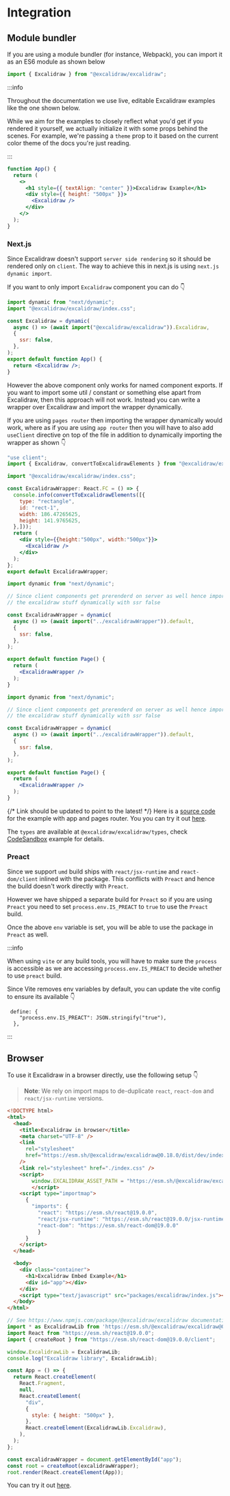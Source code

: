 # Integration

## Module bundler

If you are using a module bundler (for instance, Webpack), you can import it as an ES6 module as shown below

```js
import { Excalidraw } from "@excalidraw/excalidraw";
```

:::info

Throughout the documentation we use live, editable Excalidraw examples like the one shown below.

While we aim for the examples to closely reflect what you'd get if you rendered it yourself, we actually initialize it with some props behind the scenes.
For example, we're passing a `theme` prop to it based on the current color theme of the docs you're just reading.

:::

```jsx live
function App() {
  return (
    <>
      <h1 style={{ textAlign: "center" }}>Excalidraw Example</h1>
      <div style={{ height: "500px" }}>
        <Excalidraw />
      </div>
    </>
  );
}
```

### Next.js

Since Excalidraw doesn't support `server side rendering` so it should be rendered only on `client`. The way to achieve this in next.js is using `next.js dynamic import`.

If you want to only import `Excalidraw` component you can do :point_down:

```jsx showLineNumbers
import dynamic from "next/dynamic";
import "@excalidraw/excalidraw/index.css";

const Excalidraw = dynamic(
  async () => (await import("@excalidraw/excalidraw")).Excalidraw,
  {
    ssr: false,
  },
);
export default function App() {
  return <Excalidraw />;
}
```

However the above component only works for named component exports. If you want to import some util / constant or something else apart from Excalidraw, then this approach will not work. Instead you can write a wrapper over Excalidraw and import the wrapper dynamically.

If you are using `pages router` then importing the wrapper dynamically would work, where as if you are using `app router` then you will have to also add `useClient` directive on top of the file in addition to dynamically importing the wrapper as shown :point_down:

<Tabs>
  <TabItem value="Excalidraw Wrapper" label="Excalidraw Wrapper" >

  ```jsx showLineNumbers
  "use client";
  import { Excalidraw, convertToExcalidrawElements } from "@excalidraw/excalidraw";

  import "@excalidraw/excalidraw/index.css";

  const ExcalidrawWrapper: React.FC = () => {
    console.info(convertToExcalidrawElements([{
      type: "rectangle",
      id: "rect-1",
      width: 186.47265625,
      height: 141.9765625,
    },]));
    return (
      <div style={{height:"500px", width:"500px"}}>
        <Excalidraw />
      </div>
    );
  };
  export default ExcalidrawWrapper;
  ```

  </TabItem>

  <TabItem value="pages" label="Pages router">

  ```jsx showLineNumbers
  import dynamic from "next/dynamic";

  // Since client components get prerenderd on server as well hence importing
  // the excalidraw stuff dynamically with ssr false

  const ExcalidrawWrapper = dynamic(
    async () => (await import("../excalidrawWrapper")).default,
    {
      ssr: false,
    },
  );

  export default function Page() {
    return (
      <ExcalidrawWrapper />
    );
  }
  ```
  </TabItem>

  <TabItem value="app" label="App router">

  ```jsx showLineNumbers
  import dynamic from "next/dynamic";

  // Since client components get prerenderd on server as well hence importing
  // the excalidraw stuff dynamically with ssr false

  const ExcalidrawWrapper = dynamic(
    async () => (await import("../excalidrawWrapper")).default,
    {
      ssr: false,
    },
  );

  export default function Page() {
    return (
      <ExcalidrawWrapper />
    );
  }
  ```

  </TabItem>
</Tabs>

{/* Link  should be updated to point to the latest! */}
Here is a [source code](https://github.com/excalidraw/excalidraw/tree/master/examples/with-nextjs) for the example with app and pages router. You you can try it out [here](https://excalidraw-package-example-with-nextjs.vercel.app/).

The `types` are available at `@excalidraw/excalidraw/types`, check [CodeSandbox](https://codesandbox.io/p/sandbox/github/excalidraw/excalidraw/tree/master/examples/with-script-in-browser) example for details.

### Preact

Since we support `umd` build ships with `react/jsx-runtime` and `react-dom/client` inlined with the package. This conflicts with `Preact` and hence the build doesn't work directly with `Preact`.

However we have shipped a separate build for `Preact` so if you are using `Preact` you need to set `process.env.IS_PREACT` to `true` to use the `Preact` build.

Once the above `env` variable is set, you will be able to use the package in `Preact` as well.

:::info

When using `vite` or any build tools, you will have to make sure the `process` is accessible as we are accessing `process.env.IS_PREACT` to decide whether to use `preact` build.

Since Vite removes env variables by default, you can update the vite config to ensure its available :point_down:

```
 define: {
    "process.env.IS_PREACT": JSON.stringify("true"),
  },
```
:::

## Browser

To use it Excalidraw in a browser directly, use the following setup :point_down:

> **Note**: We rely on import maps to de-duplicate `react`, `react-dom` and `react/jsx-runtime` versions.


<Tabs>
  <TabItem value="html" label="html">

```html
<!DOCTYPE html>
<html>
  <head>
    <title>Excalidraw in browser</title>
    <meta charset="UTF-8" />
    <link
      rel="stylesheet"
      href="https://esm.sh/@excalidraw/excalidraw@0.18.0/dist/dev/index.css"
    />
    <link rel="stylesheet" href="./index.css" />
    <script>
    	window.EXCALIDRAW_ASSET_PATH = "https://esm.sh/@excalidraw/excalidraw@0.18.0/dist/prod/";
		</script>
    <script type="importmap">
      {
        "imports": {
          "react": "https://esm.sh/react@19.0.0",
          "react/jsx-runtime": "https://esm.sh/react@19.0.0/jsx-runtime",
          "react-dom": "https://esm.sh/react-dom@19.0.0"
          }
      }
    </script>
  </head>

  <body>
    <div class="container">
      <h1>Excalidraw Embed Example</h1>
      <div id="app"></div>
    </div>
    <script type="text/javascript" src="packages/excalidraw/index.js"></script>
  </body>
</html>
```

</TabItem>
<TabItem value="js" label="Javascript">

```js showLineNumbers
// See https://www.npmjs.com/package/@excalidraw/excalidraw documentation.
import * as ExcalidrawLib from 'https://esm.sh/@excalidraw/excalidraw@0.18.0/dist/dev/index.js?external=react,react-dom';
import React from "https://esm.sh/react@19.0.0";
import { createRoot } from "https://esm.sh/react-dom@19.0.0/client";

window.ExcalidrawLib = ExcalidrawLib;
console.log("Excalidraw library", ExcalidrawLib);

const App = () => {
  return React.createElement(
    React.Fragment,
    null,
    React.createElement(
      "div",
      {
        style: { height: "500px" },
      },
      React.createElement(ExcalidrawLib.Excalidraw),
    ),
  );
};

const excalidrawWrapper = document.getElementById("app");
const root = createRoot(excalidrawWrapper);
root.render(React.createElement(App));
```

</TabItem>
</Tabs>

You can try it out [here](https://jsfiddle.net/vfn6dm14/3/).
